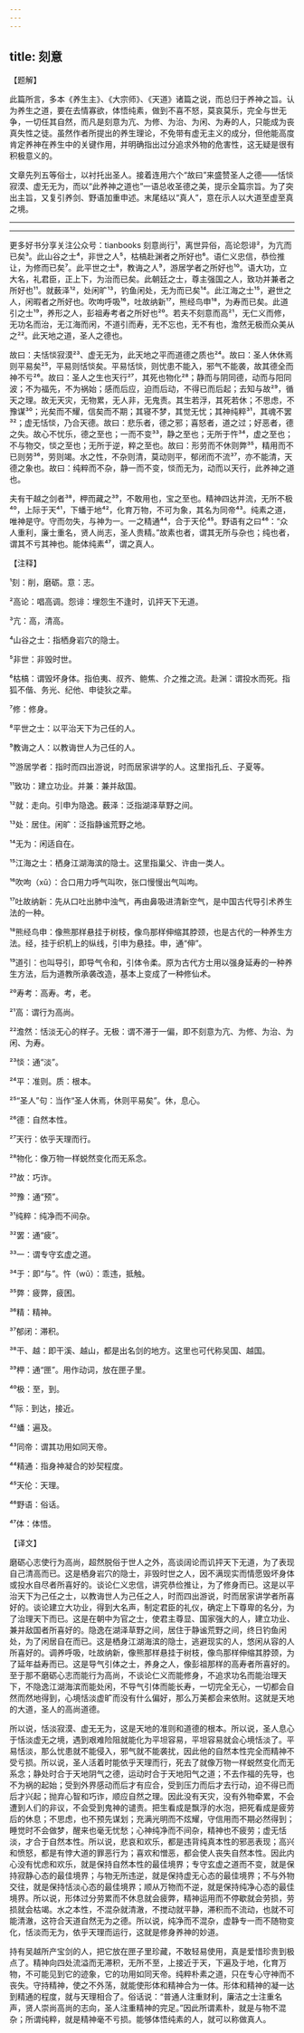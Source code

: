 ```yaml
---
---
---
```

title: 刻意
---





【题解】


此篇所言，多本《养生主》、《大宗师》、《天道》诸篇之说，而总归于养神之旨。认为养生之道，要在去情寡欲，体悟纯素，做到不喜不怒，莫哀莫乐，完全与世无争，一切任其自然，而凡是刻意为亢、为修、为治、为闲、为寿的人，只能成为丧真失性之徒。虽然作者所提出的养生理论，不免带有虚无主义的成分，但他能高度肯定养神在养生中的关键作用，并明确指出过分追求外物的危害性，这无疑是很有积极意义的。


文章先列五等俗士，以衬托出圣人。接着连用六个“故曰”来盛赞圣人之德——恬惔寂漠、虚无无为，而以“此养神之道也”一语总收圣德之美，提示全篇宗旨。为了突出主旨，又复引养剑、野语加重申述。末尾结以“真人”，意在示人以大道至虚至真之境。


-------------------

-------------------

更多好书分享关注公众号：tianbooks 刻意尚行¹，离世异俗，高论怨诽²，为亢而已矣³。此山谷之士⁴，非世之人⁵，枯槁赴渊者之所好也⁶。语仁义忠信，恭俭推让，为修而已矣⁷。此平世之士⁸，教诲之人⁹，游居学者之所好也¹⁰。语大功，立大名，礼君臣，正上下，为治而已矣。此朝廷之士，尊主强国之人，致功并兼者之所好也¹¹。就薮泽¹²，处闲旷¹³，钓鱼闲处，无为而已矣¹⁴。此江海之士¹⁵，避世之人，闲暇者之所好也。吹呴呼吸¹⁶，吐故纳新¹⁷，熊经鸟申¹⁸，为寿而已矣。此道引之士¹⁹，养形之人，彭祖寿考者之所好也²⁰。若夫不刻意而高²¹，无仁义而修，无功名而治，无江海而闲，不道引而寿，无不忘也，无不有也，澹然无极而众美从之²²。此天地之道，圣人之德也。


故曰：夫恬惔寂漠²³、虚无无为，此天地之平而道德之质也²⁴。故曰：圣人休休焉则平易矣²⁵，平易则恬惔矣。平易恬惔，则忧患不能入，邪气不能袭，故其德全而神不亏²⁶。故曰：圣人之生也天行²⁷，其死也物化²⁸；静而与阴同德，动而与阳同波；不为福先，不为祸始；感而后应，迫而后动，不得已而后起；去知与故²⁹，循天之理。故无天灾，无物累，无人非，无鬼责。其生若浮，其死若休；不思虑，不豫谋³⁰；光矣而不耀，信矣而不期；其寝不梦，其觉无忧；其神纯粹³¹，其魂不罢³²；虚无恬惔，乃合天德。故曰：悲乐者，德之邪；喜怒者，道之过；好恶者，德之失。故心不忧乐，德之至也；一而不变³³，静之至也；无所于忤³⁴，虚之至也；不与物交，惔之至也；无所于逆，粹之至也。故曰：形劳而不休则弊³⁵，精用而不已则劳³⁶，劳则竭。水之性，不杂则清，莫动则平，郁闭而不流³⁷，亦不能清，天德之象也。故曰：纯粹而不杂，静一而不变，惔而无为，动而以天行，此养神之道也。


夫有干越之剑者³⁸，柙而藏之³⁹，不敢用也，宝之至也。精神四达并流，无所不极⁴⁰，上际于天⁴¹，下蟠于地⁴²，化育万物，不可为象，其名为同帝⁴³。纯素之道，唯神是守。守而勿失，与神为一。一之精通⁴⁴，合于天伦⁴⁵。野语有之曰⁴⁶：“众人重利，廉士重名，贤人尚志，圣人贵精。”故素也者，谓其无所与杂也；纯也者，谓其不亏其神也。能体纯素⁴⁷，谓之真人。


【注释】


¹刻：削，磨砺。意：志。


²高论：唱高调。怨诽：埋怨生不逢时，讥抨天下无道。


³亢：高，清高。


⁴山谷之士：指栖身岩穴的隐士。


⁵非世：非毁时世。


⁶枯槁：谓毁坏身体。指伯夷、叔齐、鲍焦、介之推之流。赴渊：谓投水而死。指狐不偕、务光、纪他、申徒狄之辈。


⁷修：修身。


⁸平世之士：以平治天下为己任的人。


⁹教诲之人：以教诲世人为己任的人。


¹⁰游居学者：指时而四出游说，时而居家讲学的人。这里指孔丘、子夏等。


¹¹致功：建立功业。并兼：兼并敌国。


¹²就：走向。引申为隐逸。薮泽：泛指湖泽草野之间。


¹³处：居住。闲旷：泛指静谧荒野之地。


¹⁴无为：闲适自在。


¹⁵江海之士：栖身江湖海滨的隐士。这里指巢父、许由一类人。


¹⁶吹呴（xǔ）：合口用力呼气叫吹，张口慢慢出气叫呴。


¹⁷吐故纳新：先从口吐出肺中浊气，再由鼻吸进清新空气，是中国古代导引术养生法的一种。


¹⁸熊经鸟申：像熊那样悬挂于树枝，像鸟那样伸缩其脖颈，也是古代的一种养生方法。经，挂于织机上的纵线，引申为悬挂。申，通“伸”。


¹⁹道引：也叫导引，即导气令和，引体令柔。原为古代方士用以强身延寿的一种养生方法，后为道教所承袭改造，基本上变成了一种修仙术。


²⁰寿考：高寿。考，老。


²¹高：谓行为高尚。


²²澹然：恬淡无心的样子。无极：谓不滞于一偏，即不刻意为亢、为修、为治、为闲、为寿。


²³惔：通“淡”。


²⁴平：准则。质：根本。


²⁵“圣人”句：当作“圣人休焉，休则平易矣”。休，息心。


²⁶德：自然本性。


²⁷天行：依乎天理而行。


²⁸物化：像万物一样蜕然变化而无系念。


²⁹故：巧诈。


³⁰豫：通“预”。


³¹纯粹：纯净而不间杂。


³²罢：通“疲”。


³³一：谓专守玄虚之道。


³⁴于：即“与”。忤（wǔ）：乖违，抵触。


³⁵弊：疲弊，疲困。


³⁶精：精神。


³⁷郁闭：滞积。


³⁸干、越：即干溪、越山，都是出名剑的地方。这里也可代称吴国、越国。


³⁹柙：通“匣”。用作动词，放在匣子里。


⁴⁰极：至，到。


⁴¹际：到达，接近。


⁴²蟠：遍及。


⁴³同帝：谓其功用如同天帝。


⁴⁴精通：指身神凝合的妙契程度。


⁴⁵天伦：天理。


⁴⁶野语：俗话。


⁴⁷体：体悟。


【译文】


磨砺心志使行为高尚，超然脱俗于世人之外，高谈阔论而讥抨天下无道，为了表现自己清高而已。这是栖身岩穴的隐士，非毁时世之人，因不满现实而情愿毁坏身体或投水自尽者所喜好的。谈论仁义忠信，讲究恭俭推让，为了修身而已。这是以平治天下为己任之士，以教诲世人为己任之人，时而四出游说，时而居家讲学者所喜好的。谈论建立大功业，得到大名声，制定君臣的礼仪，确定上下尊卑的名分，为了治理天下而已。这是在朝中为官之士，使君主尊显、国家强大的人，建立功业、兼并敌国者所喜好的。隐逸在湖泽草野之间，居住于静谧荒野之间，终日钓鱼闲处，为了闲居自在而已。这是栖身江湖海滨的隐士，逃避现实的人，悠闲从容的人所喜好的。调养呼吸，吐故纳新，像熊那样悬挂于树枝，像鸟那样伸缩其脖颈，为了延年益寿而已。这是导气引体之士，养身之人，像彭祖那样的高寿者所喜好的。至于那不磨砺心志而能行为高尚，不谈论仁义而能修身，不追求功名而能治理天下，不隐逸江湖海滨而能处闲，不导气引体而能长寿，一切完全无心，一切都会自然而然地得到，心境恬淡虚旷而没有什么偏好，那么万美都会来依附。这就是天地的大道，圣人的高尚道德。


所以说，恬淡寂漠、虚无无为，这是天地的准则和道德的根本。所以说，圣人息心于恬淡虚无之境，遇到艰难险阻就能化为平坦容易，平坦容易就会心境恬淡了。平易恬淡，那么忧患就不能侵入，邪气就不能袭扰，因此他的自然本性完全而精神不受亏损。所以说，圣人活着时能依乎天理而行，死去了就像万物一样蜕然变化而无系念；静处时合于天地阴气之德，运动时合于天地阳气之道；不去作福的先导，也不为祸的起始；受到外界感动而后才有应合，受到压力而后才去行动，迫不得已而后才兴起；抛弃心智和巧诈，顺应自然之理。因此没有天灾，没有外物牵累，不会遭到人们的非议，不会受到鬼神的谴责。把生看成是飘浮的水泡，把死看成是疲劳后的休息；不思虑，也不预先谋划；充满光明而不炫耀，守信用而不期必然得到；睡觉时不会做梦，醒来也毫无忧愁；心神纯净而不间杂，精神也不疲劳；虚无恬淡，才合于自然本性。所以说，悲哀和欢乐，都是违背纯真本性的邪恶表现；高兴和愤怒，都是有悖大道的罪恶行为；喜欢和憎恶，都会使人丧失自然本性。因此内心没有忧虑和欢乐，就是保持自然本性的最佳境界；专守玄虚之道而不变，就是保持寂静心态的最佳境界；与物无所违逆，就是保持虚无心态的最佳境界；不与外物交往，就是保持恬淡心态的最佳境界；顺从万物而不逆，就是保持纯净心态的最佳境界。所以说，形体过分劳累而不休息就会疲弊，精神运用而不停歇就会劳损，劳损就会枯竭。水之本性，不混杂就清澈，不搅动就平静，滞积而不流动，也就不可能清澈，这符合天道自然无为之德。所以说，纯净而不混杂，虚静专一而不随物变化，恬淡而无为，依乎天理而运行，这就是修身养神的妙道。


持有吴越所产宝剑的人，把它放在匣子里珍藏，不敢轻易使用，真是爱惜珍贵到极点了。精神向四处流溢而无滞积，无所不至，上接近于天，下遍及于地，化育万物，不可能见到它的迹象，它的功用如同天帝。纯粹朴素之道，只在专心守神而不丧失。守持精神，使之不外荡，就能使形体和精神合为一体。形体和精神的凝一达到精通的程度，就与天理相合了。俗话说：“普通人注重财利，廉洁之士注重名声，贤人崇尚高尚的志向，圣人注重精神的完足。”因此所谓素朴，就是与物不混杂；所谓纯粹，就是精神毫不亏损。能够体悟纯素的人，就可以称做真人。